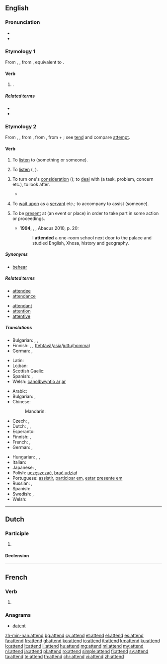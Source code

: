 ==English==

===Pronunciation===
* {{audio|en-us-attend.ogg|Audio (US)}}
* {{rhymes|ɛnd}}

===Etymology 1===
From {{etyl|enm|en}} {{term|attenden|lang=enm}}, {{term|atenden|lang=enm}}, from {{etyl|ang|en}} {{term/t|ang|ātendan||to set on fire, kindle, inflame, trouble, perplex}}, equivalent to {{prefix|a|tend}}.

====Verb====
{{en-verb}}

# {{alternative form of|atend|nodot=9|lang=en}} {{gloss|"to kindle"}}.

=====Related terms=====
* {{l/en|tend}}
* {{l/en|tinder}}

===Etymology 2===
From {{etyl|enm|en}} {{term|attenden|lang=enm}}, {{term|atenden|lang=enm}}, from {{etyl|fro|en}} {{term|atendre||to attend, listen|lang=fro}}, from {{etyl|la|en}} {{term|attendere||to stretch toward, give heed to|lang=la}}, from {{term|ad||to}} + {{term|tendere||to stretch}}; see [[tend]] and compare [[attempt]].

====Verb====
{{en-verb}}

# {{context|archaic|transitive|lang=en}} To [[listen]] to (something or someone). {{defdate|from 15th c.}}
# {{context|archaic|intransitive|lang=en}} To [[listen]] ({{term|to}}, {{term|unto}}). {{defdate|from 15th c.}}
# {{senseid|en|to turn one's consideration to, deal with}}{{context|intransitive|lang=en}} To turn one's [[consideration]] ({{term|to}}); to [[deal]] with (a task, problem, concern etc.), to look after. {{defdate|from 15th c.}}
#*{{quote-book|year=1918|author={{w|W. B. Maxwell}}|chapter=15
|title=[http://openlibrary.org/works/OL1097634W The Mirror and the Lamp]
|passage=Edward Churchill still '''attended''' to his work in a hopeless mechanical manner like a sleep-walker who walks safely on a well-known round. But his Roman collar galled him, his cossack stifled him, his biretta was as uncomfortable as a merry-andrew's cap and bells.}}
# {{context|transitive|lang=en}} To [[wait upon]] as a [[servant]] etc.; to accompany to assist (someone). {{defdate|from 15th c.}}
# {{senseid|en|to be present at}}{{context|transitive|lang=en}} To be [[present]] at (an event or place) in order to take part in some action or proceedings. {{defdate|from 17th c.}}
#* '''1994''', {{w|Nelson Mandela}}, ''{{w|Long Walk to Freedom}}'', Abacus 2010, p. 20:
#*: I '''attended''' a one-room school next door to the palace and studied English, Xhosa, history and geography.

=====Synonyms=====
* {{sense|listen to}} [[behear]]

=====Related terms=====
{{rel-top|to be at an event}}
* [[attendee]]
* [[attendance]]
{{rel-bottom}}
{{rel-top|to give attention to}}
* [[attendant]]
* [[attention]]
* [[attentive]]
{{rel-bottom}}

=====Translations=====
{{trans-top|to turn one's consideration to, deal with}}
* Bulgarian: {{t-|bg|обръщам внимание}},  {{t-|bg|грижа се}},  {{t+|bg|прислужвам}}
* Finnish: {{t+|fi|huolehtia}}, {{t+|fi|pitää}} {{t+|fi|huoli|alt=huolta}},  {{t+|fi|hoitaa}} ([[tehtävä]]/[[asia]]/[[juttu]]/[[homma]])
* German: {{t+|de|kümmern}}, {{t+|de|beachten}}
{{trans-mid}}
* Latin: {{t-|la|attendō}}
* Lojban: {{t-|jbo|jundi}}
* Scottish Gaelic: {{t-|gd|sgeadaich}}
* Spanish: {{t+|es|atender}}, {{t+|es|ocupar|alt=ocuparse de}}
* Welsh: [[gweini#Welsh|canolbwyntio ar]] [[ar#Welsh|ar]]
{{trans-bottom}}

{{trans-top|to be present at}}
* Arabic: {{t-|ar|حضر|tr=ḥaḍara}}
* Bulgarian: {{t-|bg|присъствам}},  {{t+|bg|посещавам}}
* Chinese:
*: Mandarin: {{t-|cmn|出席|tr=chūxí|sc=Hani}}
* Czech: {{t-|cs|zúčastnit se}}, {{t-|cs|účastnit se}}
* Dutch: {{t+|nl|volgen}},  {{t+|nl|bijwonen}},  {{t-|nl|aanwezig zijn}}
* Esperanto: {{t-|eo|ĉeesti}}
* Finnish: {{t+|fi|osallistua}}, {{t+|fi|olla}} {{t+|fi|läsnä}}
* French: {{t+|fr|assister}},  {{t+|fr|présent|alt=être présent}}
* German: {{t+|de|teilnehmen}}, {{t+|de|besuchen}}
{{trans-mid}}
* Hungarian: {{t+|hu|eljár}}, {{t+|hu|jár}}, {{t+|hu|részt vesz}}
* Italian: {{t+|it|partecipare}}
* Japanese: {{t+|ja|出席|alt=出席する|tr=しゅっせきする, shusseki surú}},  {{t-|ja|立ち会う|tr=たちあう, tachiau}}
* Polish: [[uczęszczać]], [[brać udział]]
* Portuguese: [[assistir]], [[participar em]], [[estar presente em]]
* Russian: {{t+|ru|посещать|tr=poseščátʹ}} {{impf}},  {{t+|ru|присутствовать|tr=prisútstvovatʹ}} {{impf}}
* Spanish: {{t+|es|asistir}}
* Swedish: {{t+|sv|närvara}},  {{t+|sv|delta}}
* Welsh: {{t+|cy|mynychu}}
{{trans-bottom}}

----

==Dutch==

===Participle===
{{nl-pres-ptc}}

# {{nl-verb form of|t=pres|m=ptc|atten}}

====Declension====
{{nl-decl-pres-ptc}}

----

==French==

===Verb===
{{fr-verb-form}}

# {{conjugation of|attendre||3|s|pres|ind|lang=fr}}

===Anagrams===
* [[datent#French|datent]]

[[zh-min-nan:attend]]
[[bg:attend]]
[[cy:attend]]
[[et:attend]]
[[el:attend]]
[[es:attend]]
[[fa:attend]]
[[fr:attend]]
[[gl:attend]]
[[ko:attend]]
[[io:attend]]
[[it:attend]]
[[kn:attend]]
[[ku:attend]]
[[lo:attend]]
[[lt:attend]]
[[li:attend]]
[[hu:attend]]
[[mg:attend]]
[[ml:attend]]
[[my:attend]]
[[nl:attend]]
[[ja:attend]]
[[pl:attend]]
[[ro:attend]]
[[simple:attend]]
[[fi:attend]]
[[sv:attend]]
[[ta:attend]]
[[te:attend]]
[[th:attend]]
[[chr:attend]]
[[vi:attend]]
[[zh:attend]]